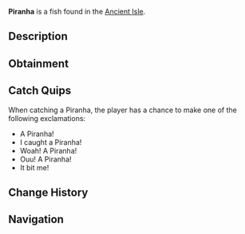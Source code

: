 {{FishInfobox
|image          = Piranha.png
|rarity         = Common
|sea            = First Sea
|location       = [[Ancient Isle]]
|sublocation    = 
|sources        = Fishing Rod
|radar_location = 
|xp             = 95
|weather        = 
|time           = 
|season         = Spring, Winter
|bait           = Squid
|base_weight    = 5
|base_value     = 85
|weight_range   = 3
|base_chance    = 100
|base_resil     = 70
}}
'''Piranha''' is a {{Rarity|Common}} fish found in the [[Ancient Isle]].

== Description ==
{{Description|Piranhas are aggressive fish with incredibly sharp teeth, which they use to hunt their prey. Ranking high on the local food chain, they are still no match for the larger and fiercer apex predators of the Ancient Isle.|Bestiary Entry}}

== Obtainment ==
{{Description|Can be found in the waters of the Ancient Isle.|Bestiary Hint}}
{{Fish Availability|
Ancient Isle/Freshwater Pond
Ancient Isle/Surrounding Ocean
Ancient Isle/Waterfall
|top_rods      = 
Training Rod\741195.02\725829.41;
Plastic Rod\612079.84\539145.76;
Rapid Rod\600471.13\789036.71;
Leviathan's Fang Rod\561420.09\194358.39;
Firefly Rod\547840.85\781121.12;
Flimsy Rod\458679.39\434418.66;
Fast Rod\519497.01\764451.13;
Frog Rod\421251.77\636869.37;
Trident Rod\526875.39\349650.69;
Free Spirit Rod\515969.28\342413.06;
No-Life Rod\496521.96\455762.61;
Seraphic Rod\481115.77\358875.75;
Ethereal Prism Rod\475260.59\50318.96;
Rod Of The Forgotten Fang\454847.2\327733.57;
Challenger's Rod\449930.14\428392.9;
Rod Of The Exalted One\430592.26\214031.46;
Rod Of The Depths\423314.04\372886.12;
Zeus Rod\416811.58\395788.81;
Verdant Shear Rod\414014.59\377787.54;
Blazebringer Rod\396998.85\388665.06;
Depthseeker Rod\383918.93\334917.21;
Volcanic Rod\366772.58\331351.22;
Avalanche Rod\363726.23\301770.04;
Steady Rod\192516.62\165052.47
|recommended   = Training Rod
}}

== Catch Quips ==
When catching a Piranha, the player has a chance to make one of the following exclamations:
* A Piranha!
* I caught a Piranha!
* Woah! A Piranha!
* Ouu! A Piranha!
* It bit me!

== Change History ==
{{Change History|{{subst:Current Version}}}}

== Navigation ==
{{Fish Navbox|Ancient Isle}}